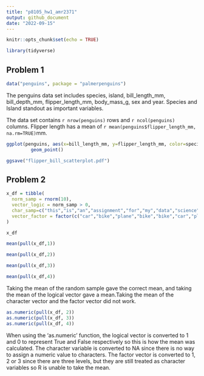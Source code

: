 ```yaml
---
title: "p8105_hw1_amr2371"
output: github_document
date: "2022-09-15"
---
```


```r
knitr::opts_chunk$set(echo = TRUE)
```
```r
library(tidyverse)
```

## Problem 1
```r
data("penguins", package = "palmerpenguins")
```
The penguins data set includes species, island, bill_length_mm, bill_depth_mm, flipper_length_mm, body_mass_g, sex and year. Species and Island standout as important variables.

The data set contains `r nrow(penguins)` rows and `r ncol(penguins)` columns. Flipper length has a mean of `r mean(penguins$flipper_length_mm, na.rm=TRUE)`mm.

```r
ggplot(penguins, aes(x=bill_length_mm, y=flipper_length_mm, color=species)) +
         geom_point()
```

```r
ggsave("flipper_bill_scatterplot.pdf")
```

## Problem 2
```r
x_df = tibble(
  norm_samp = rnorm(10),
  vector_logic = norm_samp > 0,
  char_samp=c("this","is","an","assignment","for","my","data","science","one","class"),
  vector_factor = factor(c("car","bike","plane","bike","bike","car","plane","car","plane","bike"))
)

x_df

```
```r
mean(pull(x_df,1))
```

```r
mean(pull(x_df,2))
```

```r
mean(pull(x_df,3))
```

```r
mean(pull(x_df,4))
```
Taking the mean of the random sample gave the correct mean, and taking the mean of the logical vector gave a mean.Taking the mean of the character vector and the factor vector did not work.

```r
as.numeric(pull(x_df, 2))
as.numeric(pull(x_df, 3))
as.numeric(pull(x_df, 4))
```
When using the 'as.numeric' function, the logical vector is converted to 1 and 0 to represent True and False respectively so this is how the mean was calculated. The character variable is converted to NA since there is no way to assign a numeric value to characters. The factor vector is converted to 1, 2 or 3 since there are three levels, but they are still treated as character variables so R is unable to take the mean.
